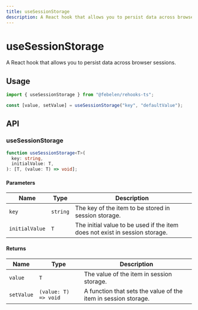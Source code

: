 ```yaml
---
title: useSessionStorage
description: A React hook that allows you to persist data across browser sessions.
---
```


# useSessionStorage

A React hook that allows you to persist data across browser sessions.

## Usage

```jsx
import { useSessionStorage } from "@febelen/rehooks-ts";

const [value, setValue] = useSessionStorage("key", "defaultValue");
```

## API

### useSessionStorage

```ts
function useSessionStorage<T>(
  key: string,
  initialValue: T,
): [T, (value: T) => void];
```

#### Parameters

| Name           | Type     | Description                                                                 |
| -------------- | -------- | --------------------------------------------------------------------------- |
| `key`          | `string` | The key of the item to be stored in session storage.                        |
| `initialValue` | `T`      | The initial value to be used if the item does not exist in session storage. |

#### Returns

| Name       | Type                 | Description                                                    |
| ---------- | -------------------- | -------------------------------------------------------------- |
| `value`    | `T`                  | The value of the item in session storage.                      |
| `setValue` | `(value: T) => void` | A function that sets the value of the item in session storage. |
